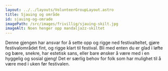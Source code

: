 ```yaml
---
layout: ../../layouts/VolunteerGroupLayout.astro
title: Sjauing og område
id: sjauing-og-omrade
imagePath: /src/images/frivillig/sjauing-skilt.jpg
imageAlt: Noen henger opp mandaljazz-skiltet
---
```


Denne gjengen har ansvar for å sette opp og rigge ned festivalteltet, gjøre festivalområdet fint, og rigge klart til festival. Bli med enten du er glad i løfte og bære, snekre, har estetisk sans, eller bare ønsker å være med i en hyggelig og sosial gjeng! Det er særlig behov for folk som har mulighet til å være med i uken før festivalen.
